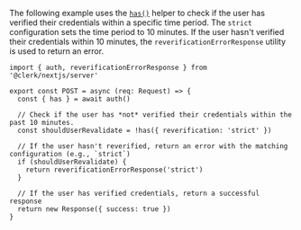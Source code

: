 The following example uses the [`has()`](/docs/references/nextjs/auth-object#has) helper to check if the user has verified their credentials within a specific time period. The `strict` configuration sets the time period to 10 minutes. If the user hasn't verified their credentials within 10 minutes, the `reverificationErrorResponse` utility is used to return an error.

```tsx {{ filename: 'app/api/reverification-example/route.ts' }}
import { auth, reverificationErrorResponse } from '@clerk/nextjs/server'

export const POST = async (req: Request) => {
  const { has } = await auth()

  // Check if the user has *not* verified their credentials within the past 10 minutes.
  const shouldUserRevalidate = !has({ reverification: 'strict' })

  // If the user hasn't reverified, return an error with the matching configuration (e.g., `strict`)
  if (shouldUserRevalidate) {
    return reverificationErrorResponse('strict')
  }

  // If the user has verified credentials, return a successful response
  return new Response({ success: true })
}
```
